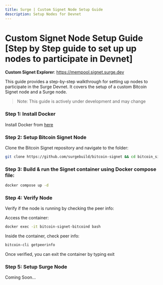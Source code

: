 ```yaml
---
title: Surge | Custom Signet Node Setup Guide
description: Setup Nodes for Devnet
---
```


# Custom Signet Node Setup Guide [Step by Step guide to set up up nodes to participate in Devnet]

**Custom Signet Explorer**: https://mempool.signet.surge.dev

This guide provides a step-by-step walkthrough for setting up nodes to participate in the Surge Devnet. It covers the setup of a custom Bitcoin Signet node and a Surge node.

> Note: This guide is actively under development and may change

### Step 1: Install Docker

Install Docker from [here](https://docs.docker.com/get-docker/)

### Step 2: Setup Bitcoin Signet Node

Clone the Bitcoin Signet repository and navigate to the folder:

```sh copy
git clone https://github.com/surgebuild/bitcoin-signet && cd bitcoin_signet
```

### Step 3: Build & run the Signet container using Docker compose file:

```sh copy
docker compose up -d
```

### Step 4: Verify Node

Verify if the node is running by checking the peer info:

Access the container:

```sh copy
docker exec -it bitcoin-signet-bitcoind bash
```

Inside the container, check peer info:

```sh copy
bitcoin-cli getpeerinfo
```

Once verified, you can exit the container by typing exit

### Step 5: Setup Surge Node

Coming Soon...
